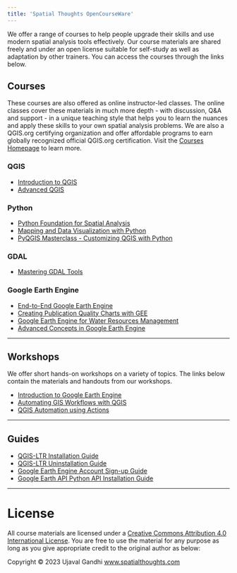 ```yaml
---
title: 'Spatial Thoughts OpenCourseWare'
---
```


We offer a range of courses to help people upgrade their skills and use modern spatial analysis tools effectively. Our course materials are shared freely and under an open license suitable for self-study as well as adaptation by other trainers. You can access the courses through the links below.

## Courses 

These courses are also offered as online instructor-led classes. The online classes cover these materials in much more depth - with discussion, Q&A and support - in a unique teaching style that helps you to learn the nuances and apply these skills to your own spatial analysis problems. We are also a QGIS.org certifying organization and offer affordable programs to earn globally recognized official QGIS.org certification. Visit the [Courses Homepage](https://spatialthoughts.com/courses/) to learn more.

### QGIS

* [Introduction to QGIS](introduction-to-qgis.html)
* [Advanced QGIS](advanced-qgis.html)

### Python

* [Python Foundation for Spatial Analysis](python-foundation.html)
* [Mapping and Data Visualization with Python](python-dataviz.html)
* [PyQGIS Masterclass - Customizing QGIS with Python](pyqgis-in-a-day.html)

### GDAL

* [Mastering GDAL Tools](gdal-tools.html)

### Google Earth Engine
* [End-to-End Google Earth Engine](end-to-end-gee.html)
* [Creating Publication Quality Charts with GEE](gee-charts.html)
* [Google Earth Engine for Water Resources Management](gee-water-resources-management.html)
* [Advanced Concepts in Google Earth Engine ](gee-advanced.html)

---

## Workshops

We offer short hands-on workshops on a variety of topics. The links below contain the materials and handouts from our workshops.

* [Introduction to Google Earth Engine](gee-introduction.html)
* [Automating GIS Workflows with QGIS](automating-gis-workflows.html)
* [QGIS Automation using Actions](qgis-actions.html)

---

## Guides

* [QGIS-LTR Installation Guide](install-qgis-ltr.html)
* [QGIS-LTR Uninstallation Guide](uninstall-qgis-ltr.html)
* [Google Earth Engine Account Sign-up Guide](gee-sign-up.html)
* [Google Earth API Python API Installation Guide](install-gee-python-api.html)


---
# License

All course materials are licensed under a [Creative Commons Attribution 4.0 International License](https://creativecommons.org/licenses/by/4.0/). You are free to use the material for any purpose as long as you give appropriate credit to the original author as below:

Copyright &copy; 2023 Ujaval Gandhi [www.spatialthoughts.com](https://spatialthoughts.com)